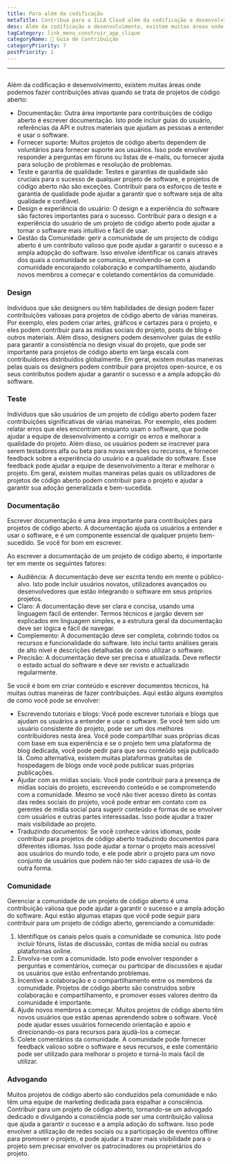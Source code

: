 ```yaml
---
title: Para além da codificação
metaTitle: Contribua para a ILLA Cloud além da codificação e desenvolvimento
desc: Além da codificação e desenvolvimento, existem muitas áreas onde podemos fazer contribuições ativas para a ILLA Cloud
tagCategory: link_menu_construir_app_clique
categoryName: 📎 Guia de Contribuição
categoryPriority: 7
postPriority: 1
---
```


* * *

## <h2 hidden>Beyond coding</h2>

Além da codificação e desenvolvimento, existem muitas áreas onde podemos fazer contribuições ativas quando se trata de projetos de código aberto:

-   Documentação: Outra área importante para contribuições de código aberto é escrever documentação. Isto pode incluir guias do usuário, referências da API e outros materiais que ajudam as pessoas a entender e usar o software.
-   Fornecer suporte: Muitos projetos de código aberto dependem de voluntários para fornecer suporte aos usuários. Isso pode envolver responder a perguntas em fóruns ou listas de e-mails, ou fornecer ajuda para solução de problemas e resolução de problemas.
-   Teste e garantia de qualidade: Testes e garantias de qualidade são cruciais para o sucesso de qualquer projeto de software, e projetos de código aberto não são exceções. Contribuir para os esforços de teste e garantia de qualidade pode ajudar a garantir que o software seja de alta qualidade e confiável.
-   Design e experiência do usuário: O design e a experiência do software são factores importantes para o sucesso. Contribuir para o design e a experiência do usuário de um projeto de código aberto pode ajudar a tornar o software mais intuitivo e fácil de usar.
-   Gestão da Comunidade: gerir a comunidade de um projecto de código aberto é um contributo valioso que pode ajudar a garantir o sucesso e a ampla adopção do software. Isso envolve identificar os canais através dos quais a comunidade se comunica, envolvendo-se com a comunidade encorajando colaboração e compartilhamento, ajudando novos membros a começar e coletando comentários da comunidade.

### [](https://www.illacloud.com/zh-CN/blog/opensource-for-non-developers#design)Design

Indivíduos que são designers ou têm habilidades de design podem fazer contribuições valiosas para projetos de código aberto de várias maneiras. Por exemplo, eles podem criar artes, gráficos e cartazes para o projeto, e eles podem contribuir para as mídias sociais do projeto, posts de blog e outros materiais. Além disso, designers podem desenvolver guias de estilo para garantir a consistência no design visual do projeto, que pode ser importante para projetos de código aberto em larga escala com contribuidores distribuídos globalmente. Em geral, existem muitas maneiras pelas quais os designers podem contribuir para projetos open-source, e os seus contributos podem ajudar a garantir o sucesso e a ampla adopção do software.

### [](https://www.illacloud.com/zh-CN/blog/opensource-for-non-developers#testing)Teste

Indivíduos que são usuários de um projeto de código aberto podem fazer contribuições significativas de várias maneiras. Por exemplo, eles podem relatar erros que eles encontram enquanto usam o software, que pode ajudar a equipe de desenvolvimento a corrigir os erros e melhorar a qualidade do projeto. Além disso, os usuários podem se inscrever para serem testadores alfa ou beta para novas versões ou recursos, e fornecer feedback sobre a experiência do usuário e a qualidade do software. Esse feedback pode ajudar a equipe de desenvolvimento a iterar e melhorar o projeto. Em geral, existem muitas maneiras pelas quais os utilizadores de projetos de código aberto podem contribuir para o projeto e ajudar a garantir sua adoção generalizada e bem-sucedida.

### [](https://www.illacloud.com/zh-CN/blog/opensource-for-non-developers#documentation)Documentação

Escrever documentação é uma área importante para contribuições para projetos de código aberto. A documentação ajuda os usuários a entender e usar o software, e é um componente essencial de qualquer projeto bem-sucedido. Se você for bom em escrever.

Ao escrever a documentação de um projeto de código aberto, é importante ter em mente os seguintes fatores:

-   Audiência: A documentação deve ser escrita tendo em mente o público-alvo. Isto pode incluir usuários novatos, utilizadores avançados ou desenvolvedores que estão integrando o software em seus próprios projetos.
-   Claro: A documentação deve ser clara e concisa, usando uma linguagem fácil de entender. Termos técnicos e jargão devem ser explicados em linguagem simples, e a estrutura geral da documentação deve ser lógica e fácil de navegar.
-   Complemento: A documentação deve ser completa, cobrindo todos os recursos e funcionalidade do software. Isto inclui tanto análises gerais de alto nível e descrições detalhadas de como utilizar o software.
-   Precisão: A documentação deve ser precisa e atualizada. Deve reflectir o estado actual do software e deve ser revisto e actualizado regularmente.

Se você é bom em criar conteúdo e escrever documentos técnicos, há muitas outras maneiras de fazer contribuições. Aqui estão alguns exemplos de como você pode se envolver:

-   Escrevendo tutoriais e blogs: Você pode escrever tutoriais e blogs que ajudam os usuários a entender e usar o software. Se você tem sido um usuário consistente do projeto, pode ser um dos melhores contribuidores nesta área. Você pode compartilhar suas próprias dicas com base em sua experiência e se o projeto tem uma plataforma de blog dedicada, você pode pedir para que seu conteúdo seja publicado lá. Como alternativa, existem muitas plataformas gratuitas de hospedagem de blogs onde você pode publicar suas próprias publicações.
-   Ajudar com as mídias sociais: Você pode contribuir para a presença de mídias sociais do projeto, escrevendo conteúdo e se comprometendo com a comunidade. Mesmo se você não tiver acesso direto às contas das redes sociais do projeto, você pode entrar em contato com os gerentes de mídia social para sugerir conteúdo e formas de se envolver com usuários e outras partes interessadas. Isso pode ajudar a trazer mais visibilidade ao projeto.
-   Traduzindo documentos: Se você conhece vários idiomas, pode contribuir para projetos de código aberto traduzindo documentos para diferentes idiomas. Isso pode ajudar a tornar o projeto mais acessível aos usuários do mundo todo, e ele pode abrir o projeto para um novo conjunto de usuários que podem não ter sido capazes de usá-lo de outra forma.

### [](https://www.illacloud.com/zh-CN/blog/opensource-for-non-developers#community)Comunidade

Gerenciar a comunidade de um projeto de código aberto é uma contribuição valiosa que pode ajudar a garantir o sucesso e a ampla adoção do software. Aqui estão algumas etapas que você pode seguir para contribuir para um projeto de código aberto, gerenciando a comunidade:

1.  Identifique os canais pelos quais a comunidade se comunica. Isto pode incluir fóruns, listas de discussão, contas de mídia social ou outras plataformas online.
2.  Envolva-se com a comunidade. Isto pode envolver responder a perguntas e comentários, começar ou participar de discussões e ajudar os usuários que estão enfrentando problemas.
3.  Incentive a colaboração e o compartilhamento entre os membros da comunidade. Projetos de código aberto são construídos sobre colaboração e compartilhamento, e promover esses valores dentro da comunidade é importante.
4.  Ajude novos membros a começar. Muitos projetos de código aberto têm novos usuários que estão apenas aprendendo sobre o software. Você pode ajudar esses usuários fornecendo orientação e apoio e direcionando-os para recursos para ajudá-los a começar.
5.  Colete comentários da comunidade. A comunidade pode fornecer feedback valioso sobre o software e seus recursos, e este comentário pode ser utilizado para melhorar o projeto e torná-lo mais fácil de utilizar.

### [](https://www.illacloud.com/zh-CN/blog/opensource-for-non-developers#advocating)Advogando

Muitos projetos de código aberto são conduzidos pela comunidade e não têm uma equipe de marketing dedicada para espalhar a consciência. Contribuir para um projeto de código aberto, tornando-se um advogado dedicado e divulgando a consciência pode ser uma contribuição valiosa que ajuda a garantir o sucesso e a ampla adoção do software. Isso pode envolver a utilização de redes sociais ou a participação de eventos offline para promover o projeto, e pode ajudar a trazer mais visibilidade para o projeto sem precisar envolver os patrocinadores ou proprietários do projeto.
